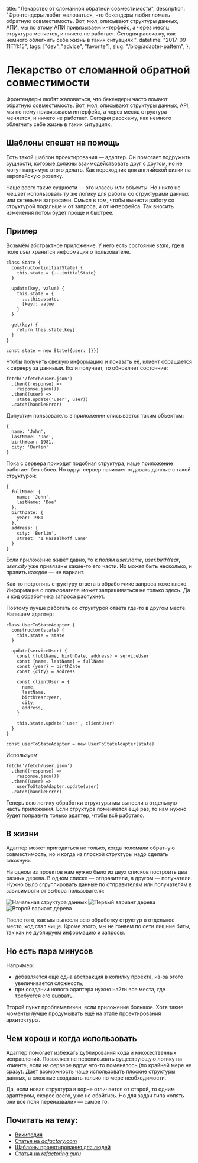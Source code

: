   title: "Лекарство от сломанной обратной совместимости",
  description:
    "Фронтендеры любят жаловаться, что бекендеры любят ломать обратную совместимость. Вот, мол, описывают структуры данных, АПИ, мы по этому АПИ привязываем интерфейс, а через месяц структура меняется, и ничего не работает. Сегодня расскажу, как немного облегчить себе жизнь в таких ситуациях.",
  datetime: "2017-09-11T11:15",
  tags: ["dev", "advice", "favorite"],
  slug: "/blog/adapter-pattern",
};

# Лекарство от сломанной обратной совместимости

Фронтендеры любят жаловаться, что бекендеры часто ломают обратную совместимость. Вот, мол, описывают структуры данных, API, мы по нему привязываем интерфейс, а через месяц структура меняется, и ничего не работает. Сегодня расскажу, как немного облегчить себе жизнь в таких ситуациях.

## Шаблоны спешат на помощь

Есть такой шаблон проектирования — адаптер. Он помогает подружить сущности, которые должны взаимодействовать друг с другом, но не могут напрямую этого делать. Как переходник для английской вилки на европейскую розетку.

Чаще всего такие сущности — это классы или объекты. Но никто не мешает использовать ту же логику для работы со структурами данных или сетевыми запросами. Смысл в том, чтобы вынести работу со структурой подальше и от запроса, и от интерфейса. Так вносить изменения потом будет проще и быстрее.

## Пример

Возьмём абстрактное приложение. У него есть состояние _state_, где в поле _user_ хранится информация о пользователе.

```
class State {
  constructor(initialState) {
    this.state = {...initialState}
  }

  update(key, value) {
    this.state = {
      ...this.state,
      [key]: value
    }
  }

  get(key) {
    return this.state[key]
  }
}

const state = new State({user: {}})
```

Чтобы получить свежую информацию и показать её, клиент обращается к серверу за данными. Если получает, то обновляет состояние:

```
fetch('/fetch/user.json')
  .then((response) =>
    response.json())
  .then((user) =>
    state.update('user', user))
  .catch(handleError)
```

Допустим пользователь в приложении описывается таким объектом:

```
{
  name: 'John',
  lastName: 'Doe',
  birthYear: 1981,
  city: 'Berlin'
}
```

Пока с сервера приходит подобная структура, наше приложение работает без сбоев. Но вдруг сервер начинает отдавать данные с такой структурой:

```
{
  fullName: {
    name: 'John',
    lastName: 'Doe'
  },
  birthDate: {
    year: 1981
  },
  address: {
    city: 'Berlin',
    street: '1 Hasselhoff Lane'
  }
}
```

Если приложение живёт давно, то к полям _user.name_, _user.birthYear_, _user.city_ уже привязаны какие-то его части. Их может быть несколько, и править каждое — не вариант.

Как-то подгонять структуру ответа в обработчике запроса тоже плохо. Информация о пользователе может запрашиваться не только здесь. Да и код обработчика запроса распухнет.

Поэтому лучше работать со структурой ответа где-то в другом месте. Напишем адаптер:

```
class UserToStateAdapter {
  constructor(state) {
    this.state = state
  }

  update(serviceUser) {
    const {fullName, birthDate, address} = serviceUser
    const {name, lastName} = fullName
    const {year} = birthDate
    const {city} = address

    const clientUser = {
      name,
      lastName,
      birthYear:year,
      city,
      address,
    }

    this.state.update('user', clientUser)
  }
}

const userToStateAdapter = new UserToStateAdapter(state)
```

Используем:

```
fetch('/fetch/user.json')
  .then((response) =>
    response.json())
  .then((user) =>
    userToStateAdapter.update(user)
  .catch(handleError)
```

Теперь всю логику обработки структуры мы вынесли в отдельную часть приложения. Если структура поменяется ещё раз, то нам нужно будет поправить только адаптер, чтобы всё работало.

## В жизни

Адаптер может пригодиться не только, когда поломали обратную совместимость, но и когда из плоской структуры надо сделать сложную.

На одном из проектов нам нужно было из двух списков построить два разных дерева. В одном списке — отправители, в другом — получатели. Нужно было сгруппировать данные по отправителям или получателям в зависимости от выбора пользователя:

![Начальная структура данных](/img/blog/adapter-1.svg)
![Первый вариант дерева](/img/blog/adapter-2.svg)
![Второй вариант дерева](/img/blog/adapter-3.svg)

После того, как мы вынесли всю обработку структур в отдельное место, код стал чище. Кроме этого, мы не гоняем по сети лишние биты, так как не дублируем информацию и запросы.

## Но есть пара минусов

Например:

- добавляется ещё одна абстракция в копилку проекта, из-за этого увеличивается сложность;
- при создании нового адаптера нужно найти все места, где требуется его вызвать.

Второй пункт проблематичен, если приложение большое. Хотя такие моменты лучше продумывать ещё на этапе проектирования архитектуры.

## Чем хорош и когда использовать

Адаптер помогает избежать дублирования кода и множественных исправлений. Позволяет не переписывать существующую логику на клиенте, если на сервере вдруг что-то поменялось (по крайней мере не сразу). Даёт возможность чаще использовать плоские структуры данных, а сложные создавать только по мере необходимости.

Да, если новая структура в корне отличается от старой, то одним адаптером, скорее всего, уже не обойтись. Но для задач типа «опять они все поля переназвали» — самое то.

## Почитать на тему:

- [Википедия](<https://ru.wikipedia.org/wiki/Адаптер_(шаблон_проектирования)>)
- [Статья на _dofactory.com_](http://www.dofactory.com/javascript/adapter-design-pattern)
- [Шаблоны проектирования для людей](https://github.com/kamranahmedse/design-patterns-for-humans#-adapter)
- [Статья на _refactoring.guru_](https://refactoring.guru/ru/design-patterns/adapter)

